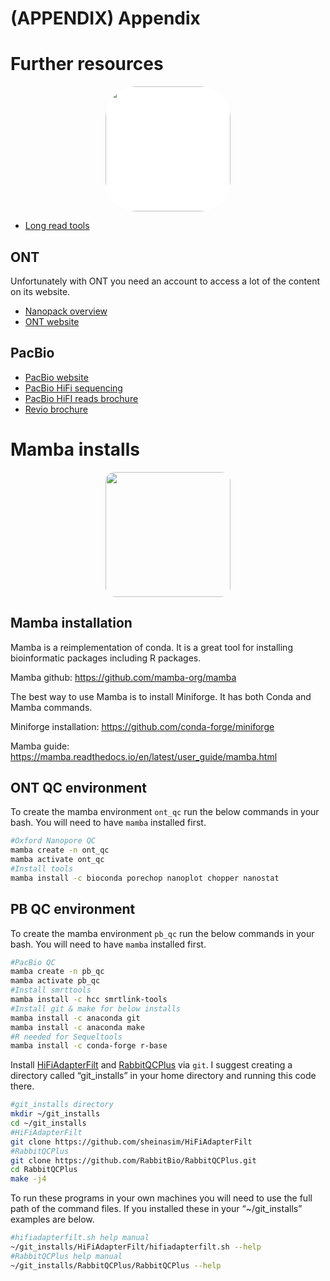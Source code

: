 # (APPENDIX) Appendix {-}

# Further resources
<center>
![](figures/further_resources.png){style="width:200px; background: white; border-radius:50px"}
</center>

- [Long read tools](https://long-read-tools.org/index.html)

## ONT

Unfortunately with ONT you need an account to access a lot of the content on its website.

- [Nanopack overview](https://github.com/wdecoster/nanopack)
- [ONT website](https://nanoporetech.com/)

## PacBio

- [PacBio website](https://www.pacb.com/)
- [PacBio HiFi sequencing](https://www.pacb.com/technology/hifi-sequencing/)
- [PacBio HiFI reads brochure](https://www.pacb.com/wp-content/uploads/Application-Brochure-HiFi-Reads-for-Highly-Accurate-Long-read-Sequencing.pdf)
- [Revio brochure](https://www.pacb.com/wp-content/uploads/Revio-brochure.pdf)

# Mamba installs {#mamba_install}
<center>
![](figures/mamba_logo.png){style="width:200px; border-radius:15px; background:null"}
</center>

## Mamba installation

Mamba is a reimplementation of conda. It is a great tool for installing bioinformatic packages including R packages.

Mamba github: <https://github.com/mamba-org/mamba>

The best way to use Mamba is to install Miniforge. It has both Conda and Mamba commands.

Miniforge installation: <https://github.com/conda-forge/miniforge>

Mamba guide: <https://mamba.readthedocs.io/en/latest/user_guide/mamba.html>

## ONT QC environment
To create the mamba environment `ont_qc` run the below commands in your bash. You will need to have `mamba` installed first.

```bash
#Oxford Nanopore QC
mamba create -n ont_qc
mamba activate ont_qc
#Install tools
mamba install -c bioconda porechop nanoplot chopper nanostat
```

## PB QC environment
To create the mamba environment `pb_qc` run the below commands in your bash. You will need to have `mamba` installed first.

```bash
#PacBio QC
mamba create -n pb_qc
mamba activate pb_qc
#Install smrttools
mamba install -c hcc smrtlink-tools
#Install git & make for below installs
mamba install -c anaconda git
mamba install -c anaconda make
#R needed for Sequeltools
mamba install -c conda-forge r-base
```

Install [HiFiAdapterFilt](https://github.com/sheinasim/HiFiAdapterFilt) and [RabbitQCPlus](https://github.com/RabbitBio/RabbitQCPlus) via `git`.
I suggest creating a directory called "git_installs" in your home directory and running this code there.

```bash
#git_installs directory
mkdir ~/git_installs
cd ~/git_installs
#HiFiAdapterFilt
git clone https://github.com/sheinasim/HiFiAdapterFilt
#RabbitQCPlus
git clone https://github.com/RabbitBio/RabbitQCPlus.git
cd RabbitQCPlus
make -j4
```

To run these programs in your own machines you will need to use the full path of the command files.
If you installed these in your "~/git_installs" examples are below.

```bash
#hifiadapterfilt.sh help manual
~/git_installs/HiFiAdapterFilt/hifiadapterfilt.sh --help
#RabbitQCPlus help manual
~/git_installs/RabbitQCPlus/RabbitQCPlus --help
```
